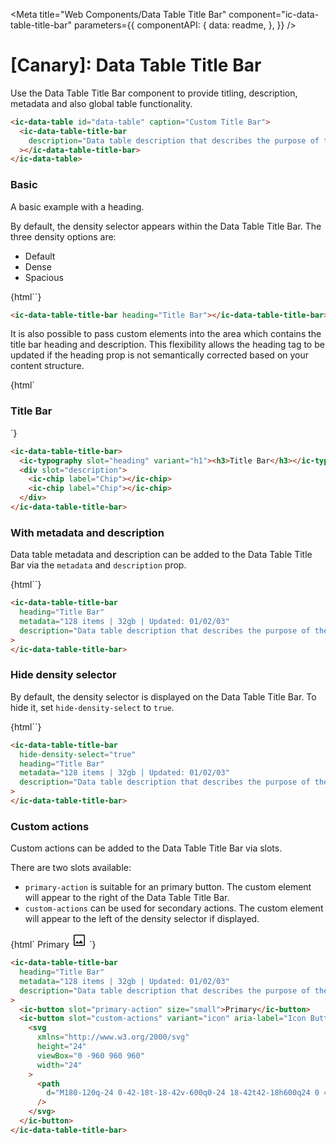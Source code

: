 
<Meta
  title="Web Components/Data Table Title Bar"
  component="ic-data-table-title-bar"
  parameters={{
    componentAPI: {
      data: readme,
    },
  }}
/>

# [Canary]: Data Table Title Bar

Use the Data Table Title Bar component to provide titling, description, metadata and also global table functionality.

```html
<ic-data-table id="data-table" caption="Custom Title Bar">
  <ic-data-table-title-bar
    description="Data table description that describes the purpose of the table."
  ></ic-data-table-title-bar>
</ic-data-table>
```

### Basic

A basic example with a heading.

By default, the density selector appears within the Data Table Title Bar. The three density options are:

- Default
- Dense
- Spacious

<Canvas withSource="none">
  <Story name="Basic" height="220px">{html`<ic-data-table-title-bar
    heading="Title Bar"
  ></ic-data-table-title-bar>`}</Story>
</Canvas>

```html
<ic-data-table-title-bar heading="Title Bar"></ic-data-table-title-bar>
```

It is also possible to pass custom elements into the area which contains the title bar heading and description. This flexibility allows the heading tag to be updated if the heading prop is not semantically corrected based on your content structure.

<Canvas withSource="none">
  <Story name="Slots" height="220px">
    {html`
      <ic-data-table-title-bar>
        <ic-typography slot="heading" variant="h1"
          ><h3>Title Bar</h3></ic-typography
        >
        <div slot="description">
          <ic-chip label="Chip"></ic-chip>
          <ic-chip label="Chip"></ic-chip>
        </div>
      </ic-data-table-title-bar>
    `}
  </Story>
</Canvas>

```html
<ic-data-table-title-bar>
  <ic-typography slot="heading" variant="h1"><h3>Title Bar</h3></ic-typography>
  <div slot="description">
    <ic-chip label="Chip"></ic-chip>
    <ic-chip label="Chip"></ic-chip>
  </div>
</ic-data-table-title-bar>
```

### With metadata and description

Data table metadata and description can be added to the Data Table Title Bar via the `metadata` and `description` prop.

<Canvas withSource="none">
  <Story name="With metadata and description" height="220px">
    {html`<ic-data-table-title-bar
      heading="Title Bar"
      metadata="128 items | 32gb | Updated: 01/02/03"
      description="Data table description that describes the purpose of the table."
    ></ic-data-table-title-bar>`}
  </Story>
</Canvas>

```html
<ic-data-table-title-bar
  heading="Title Bar"
  metadata="128 items | 32gb | Updated: 01/02/03"
  description="Data table description that describes the purpose of the table."
>
</ic-data-table-title-bar>
```

### Hide density selector

By default, the density selector is displayed on the Data Table Title Bar. To hide it, set `hide-density-select` to `true`.

<Canvas withSource="none">
  <Story name="Hide density selector">
    {html`<ic-data-table-title-bar
      hide-density-select="true"
      heading="Title Bar"
      metadata="128 items | 32gb | Updated: 01/02/03"
      description="Data table description that describes the purpose of the table."
    ></ic-data-table-title-bar>`}
  </Story>
</Canvas>

```html
<ic-data-table-title-bar
  hide-density-select="true"
  heading="Title Bar"
  metadata="128 items | 32gb | Updated: 01/02/03"
  description="Data table description that describes the purpose of the table."
>
</ic-data-table-title-bar>
```

### Custom actions

Custom actions can be added to the Data Table Title Bar via slots.

There are two slots available:

- `primary-action` is suitable for an primary button. The custom element will appear to the right of the Data Table Title Bar.
- `custom-actions` can be used for secondary actions. The custom element will appear to the left of the density selector if displayed.

<Canvas withSource="none">
  <Story name="Custom actions" height="220px">
    {html`<ic-data-table-title-bar
      heading="Title Bar"
      metadata="128 items | 32gb | Updated: 01/02/03"
      description="Data table description that describes the purpose of the table."
    >
      <ic-button slot="primary-action" size="small">Primary</ic-button>
      <ic-button slot="custom-actions" variant="icon" aria-label="Icon Button">
        <svg
          xmlns="http://www.w3.org/2000/svg"
          height="24"
          viewBox="0 -960 960 960"
          width="24"
        >
          <path
            d="M180-120q-24 0-42-18t-18-42v-600q0-24 18-42t42-18h600q24 0 42 18t18 42v600q0 24-18 42t-42 18H180Zm0-60h600v-600H180v600Zm56-97h489L578-473 446-302l-93-127-117 152Zm-56 97v-600 600Z"
          />
        </svg>
      </ic-button>
    </ic-data-table-title-bar>`}
  </Story>
</Canvas>

```html
<ic-data-table-title-bar
  heading="Title Bar"
  metadata="128 items | 32gb | Updated: 01/02/03"
  description="Data table description that describes the purpose of the table."
>
  <ic-button slot="primary-action" size="small">Primary</ic-button>
  <ic-button slot="custom-actions" variant="icon" aria-label="Icon Button">
    <svg
      xmlns="http://www.w3.org/2000/svg"
      height="24"
      viewBox="0 -960 960 960"
      width="24"
    >
      <path
        d="M180-120q-24 0-42-18t-18-42v-600q0-24 18-42t42-18h600q24 0 42 18t18 42v600q0 24-18 42t-42 18H180Zm0-60h600v-600H180v600Zm56-97h489L578-473 446-302l-93-127-117 152Zm-56 97v-600 600Z"
      />
    </svg>
  </ic-button>
</ic-data-table-title-bar>
```
